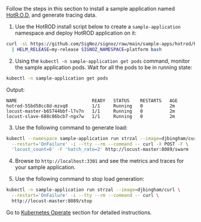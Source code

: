 Follow the steps in this section to install a sample application named
[HotR.O.D](https://github.com/jaegertracing/jaeger/tree/master/examples/hotrod),
and generate tracing data.

1. Use the HotROD install script below to create a `sample-application` namespace
and deploy HotROD application on it:

```bash
curl -sL https://github.com/SigNoz/signoz/raw/main/sample-apps/hotrod/hotrod-install.sh \
  | HELM_RELEASE=my-release SIGNOZ_NAMESPACE=platform bash
```

2. Using the `kubectl -n sample-application get pods` command, monitor the sample application pods.
Wait for all the pods to be in running state:

```bash
kubectl -n sample-application get pods
```

Output:
```
NAME                            READY   STATUS    RESTARTS   AGE
hotrod-55bd58cc8d-mzxq8         1/1     Running   0          2m
locust-master-b65744bbf-l7v7n   1/1     Running   0          2m
locust-slave-688c86bcb7-ngx7w   1/1     Running   0          2m
```

3. Use the following command to generate load:

```bash
kubectl --namespace sample-application run strzal --image=djbingham/curl \
  --restart='OnFailure' -i --tty --rm --command -- curl -X POST -F \
  'locust_count=6' -F 'hatch_rate=2' http://locust-master:8089/swarm
```

4. Browse to `http://localhost:3301` and see the metrics and traces for your sample application.


5. Use the following command to stop load generation:

```bash
kubectl -n sample-application run strzal --image=djbingham/curl \
  --restart='OnFailure' -i --tty --rm --command -- curl \
  http://locust-master:8089/stop
```

Go to [Kubernetes Operate](/docs/operate/kubernetes) section for detailed instructions.